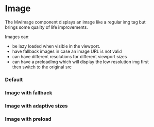
# Image

The MwImage component displays an image like a regular img tag but brings some quality of life improvements.

Images can:

- be lazy loaded when visible in the viewport.
- have fallback images in case an image URL is not valid
- can have different resolutions for different viewport sizes
- can have a preloadImg which will display the low resolution img first then switch to the original src

<ArgsTable of="mw-img" />

### Default

<Canvas>
  <Story id="components-image--image" />
</Canvas>

### Image with fallback

<Canvas>
  <Story id="components-image--image-with-fallback" />
</Canvas>

### Image with adaptive sizes

<Canvas>
  <Story id="components-image--image-with-adaptive-sizes" />
</Canvas>

### Image with preload

<Canvas>
  <Story id="components-image--image-with-preload" />
</Canvas>
